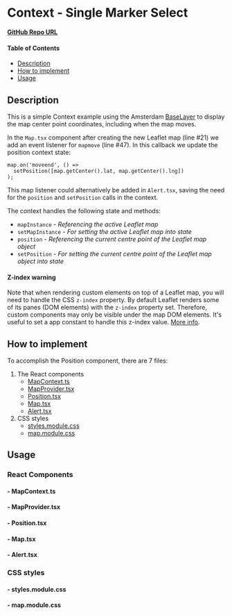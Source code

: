 
<Meta of={SingleMarkerSelectStories} />

# Context - Single Marker Select

**[GitHub Repo URL](https://github.com/Amsterdam/ee-react-map-demos/tree/main/src/pages/ContextExamples/Position)**

#### Table of Contents

- [Description](#description)
- [How to implement](#how-to-implement)
- [Usage](#usage)

## Description

This is a simple Context example using the Amsterdam [BaseLayer](../?path=/docs/react-baselayer--docs) to display the map center point coordinates, including when the map moves.

In the `Map.tsx` component after creating the new Leaflet map (line #21) we add an event listener for `mapmove` (line #47). In this callback we update the position context state:

```tsx
map.on('moveend', () =>
  setPosition([map.getCenter().lat, map.getCenter().lng])
);
```

This map listener could alternatively be added in `Alert.tsx`, saving the need for the `position` and `setPosition` calls in the context.

The context handles the following state and methods:

- `mapInstance` - *Referencing the active Leaflet map*
- `setMapInstance` - *For setting the active Leaflet map into state*
- `position` - *Referencing the current centre point of the Leaflet map object*
- `setPosition` - *For setting the current centre point of the Leaflet map object into state*

#### Z-index warning

Note that when rendering custom elements on top of a Leaflet map, you will need to handle the CSS `z-index` property. By default Leaflet renders some of its panes (DOM elements) with the `z-index` property set. Therefore, custom components may only be visible under the map DOM elements. It's useful to set a app constant to handle this z-index value. <a href="https://leafletjs.com/examples/map-panes/" target="_blank">More info</a>.

## How to implement

To accomplish the Position component, there are 7 files:

1. The React components
    * [MapContext.ts](#--mapcontextts)
    * [MapProvider.tsx](#--mapprovidertsx)
    * [Position.tsx](#--positiontsx)
    * [Map.tsx](#--maptsx)
    * [Alert.tsx](#--alerttsx)
2. CSS styles
    * [styles.module.css](#--stylesmodulecss)
    * [map.module.css](#--mapmodulecss)

## Usage

### React Components

#### - MapContext.ts

<Source code={MapContext} />

#### - MapProvider.tsx

<Source code={MapProvider} />

#### - Position.tsx

<Source code={Position} />

#### - Map.tsx

<Source code={Map} />

#### - Alert.tsx

<Source code={Alert} />

### CSS styles

#### - styles.module.css

<Source code={styles} />

#### - map.module.css

<Source code={mapStyles} />
